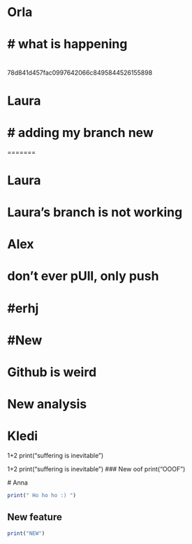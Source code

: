 # Orla

# what is happening
=======

# 
78d841d457fac0997642066c8495844526155898


# Laura
# adding my branch new
=======
=======

# Laura
# Laura's branch is not working

# 

# Alex

# don't ever pUll, only push

#erhj
=======

#New
=======
# Github is weird 
# New analysis


# Kledi


1+2 print("suffering is inevitable")


1+2
print("suffering is inevitable")
### New oof
print("OOOF")

 \# Anna 
 
```r
print(" Ho ho ho :) ")
```

## New feature

```r
print("NEW")
```
